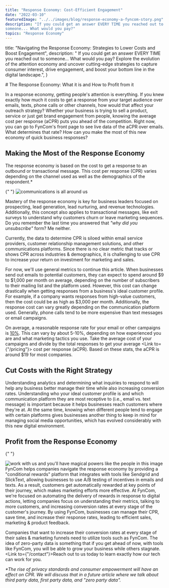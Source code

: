 ```yaml
---
title: "Response Economy: Cost-Efficient Engagement"
date: "2022-03-10"
featuredImage: "../../images/blog/response-economy-a-fyncom-story.png"
description: "If you could get an answer EVERY TIME you reached out to
someone... What would you pay?"
topics: "Response Economy"
---
```



  title:
    "Navigating the Response Economy: Strategies to Lower Costs and Boost Engagement",
  description:
    " If you could get an answer EVERY TIME you reached out to someone... What would you pay? Explore the evolution of the attention economy and uncover cutting-edge strategies to capture consumer interest, drive engagement, and boost your bottom line in the digital landscape.",
}

<Wrapper seo={meta}>
  # The Response Economy: What it is and How to Profit from it

In a response economy, getting people's attention is everything. If you knew exactly how much it costs to get a response from your target audience over emails, texts, phone calls or other channels, how would that affect your outreach strategy? Whether your business is trying to sell a product, service or just get brand engagement from people, knowing the average cost per response (aCPR) puts you ahead of the competition. Right now, you can go to FynCom's front page to see live data of the aCPR over emails. What determines that rate? How can you make the most of this new economy of quick business responses?

## **Making the Most of the Response Economy**

The response economy is based on the cost to get a response to an outbound or transactional message. This cost per response (CPR) varies depending on the channel used as well as the demographics of the respondent.\*

{" "}
<img src={communications} alt="communications is all around us" />

Mastery of the response economy is key for business leaders focused on prospecting, lead generation, lead nurturing, and revenue technologies. Additionally, this concept also applies to transactional messages, like exit surveys to understand why customers churn or leave marketing sequences. Do you remember the last time you answered that _"why did you unsubscribe"_ form? Me neither.

Currently, the data to determine CPR is siloed within email service providers, customer relationship management solutions, and other communications platforms. Since there is no clear metric that tracks or shows CPR across industries & demographics, it is challenging to use CPR to increase your return on investment for marketing and sales.

For now, we'll use general metrics to continue this article. When businesses send out emails to potential customers, they can expect to spend around $9 to $1,000 per month on average, depending on the number of subscribers to their mailing list and the platform used. However, this cost can change drastically when getting responses from a business's ideal customer profile. For example, if a company wants responses from high-value customers, then the cost could be as high as $3,000 per month. Additionally, the response cost can vary greatly depending on the communication platform used. Generally, phone calls tend to be more expensive than text messages or email campaigns.

On average, a reasonable response rate for your email or other campaigns is [10%](https://www.campaignmonitor.com/resources/knowledge-base/what-is-a-good-or-average-email-response-rate-for-email-marketing/). This can vary by about 5-10%, depending on how experienced you are and what marketing tactics you use. Take the average cost of your campaigns and divide by the total responses to get your average <Link to={"/pricing"}> cost per response</Link> (aCPR). Based on these stats, the aCPR is around $19 for most companies.

## **Cut Costs with the Right Strategy**

Understanding analytics and determining what inquiries to respond to will help any business better manage their time while also increasing conversion rates. Understanding who your ideal customer profile is and which communication platform they are most receptive to (i.e., email vs. text message) is important because it helps businesses reach customers where they're at. At the same time, knowing when different people tend to engage with certain platforms gives businesses another thing to keep in mind for managing social media opportunities, which has evolved considerably with this new digital environment.

## **Profit from the Response Economy**

{" "}
<div className="use-case-section">
  <div className="use-case-image">
    <img
      src={flyingPeople}
      alt="work with us and you'll have magical powers like the people in this image"
    />
  </div>
  <div className="use-case-description">
    FynCom helps companies navigate the response economy by providing a
    "conditional rewards" platform that integrates with tools like Sendgrid and
    SlickText, allowing businesses to use A/B testing of incentives in emails
    and texts. As a result, customers get automatically rewarded at key points
    of their journey, which makes marketing efforts more effective. At FynCom,
    we're focused on automating the delivery of rewards in response to digital
    actions, letting companies focus on understanding their metrics, talking to
    more customers, and increasing conversion rates at every stage of the
    customer's journey. By using FynCom, businesses can manage their CPR, save
    time, and increase their response rates, leading to efficient sales,
    marketing & product feedback.
  </div>
</div>

Companies that want to increase their conversion rates at every stage of their sales & marketing funnels need to utilize tools such as FynCom. The idea of zero-party data is something that if you get ahead of now, with tools like FynCom, you will be able to grow your business while others stagnate. <Link to={"/contact"}>Reach out to us today</Link> to learn exactly how our tech can work for you.

_\*The rise of privacy standards and consumer empowerment will have an effect on CPR. We will discuss that in a future article where we talk about third party data, first party data, and "zero party data"._

</Wrapper>
